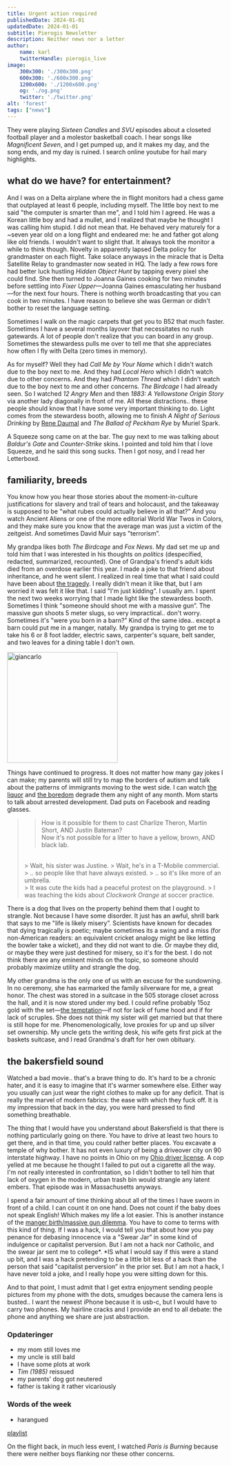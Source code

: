 ```yaml
---
title: Urgent action required
publishedDate: 2024-01-01
updatedDate: 2024-01-01
subtitle: Pierogis Newsletter
description: Neither news nor a letter
author:
    name: karl
    twitterHandle: pierogis_live
image:
    300x300: './300x300.png'
    600x300: './600x300.png'
    1200x600: './1200x600.png'
    og: './og.png'
    twitter: './twitter.png'
alt: 'forest'
tags: ["news"]
---
```



They were playing <cite>Sixteen Candles</cite> and <cite>SVU</cite> episodes about a closeted football player and a molestor basketball coach. I hear songs like <cite>Magnificent Seven</cite>, and I get pumped up, and it makes my day, and the song ends, and my day is ruined. I search online youtube for hail mary highlights.

## what do we have? for entertainment?

And I was on a Delta airplane where the in flight monitors had a chess game that outplayed at least 6 people, including myself. The little boy next to me said "the computer is smarter than me", and I told him I agreed. He was a Korean little boy and had a mullet, and I realized that maybe he thought I was calling him stupid. I did not mean that. He behaved very maturely for a ~seven year old on a long flight and endeared me: he and father got along like old friends. I wouldn't want to slight that. It always took the monitor a while to think though. Novelty in apparently lapsed Delta policy for grandmaster on each flight. Take solace anyways in the miracle that is Delta Satellite Relay to grandmaster now seated in HQ. The lady a few rows fore had better luck hustling <cite>Hidden Object Hunt</cite> by tapping every pixel she could find. She then turned to Joanna Gaines cooking for two minutes before settling into <cite>Fixer Upper</cite>&mdash;Joanna Gaines emasculating her husband&mdash;for the next four hours. There is nothing worth broadcasting that you can cook in two minutes. I have reason to believe she was German or didn't bother to reset the language setting.

Sometimes I walk on the magic carpets that get you to B52 that much faster. Sometimes I have a several months layover that necessitates no rush gatewards. A lot of people don't realize that you can board in any group. Sometimes the stewardess pulls me over to tell me that she appreciates how often I fly with Delta (zero times in memory).

As for myself? Well they had <cite>Call Me by Your Name</cite> which I didn't watch due to the boy next to me. And they had <cite>Local Hero</cite> which I didn't watch due to other concerns. And they had <cite>Phantom Thread</cite> which I didn't watch due to the boy next to me and other concerns. <cite>The Birdcage</cite> I had already seen. So I watched <cite>12 Angry Men</cite> and then <cite>1883: A Yellowstone Origin Story</cite> via another lady diagonally in front of me. All these distractions.. these people should know that I have some very important thinking to do. Light comes from the stewardess booth, allowing me to finish <cite>A Night of Serious Drinking</cite> by <a rel="author" href="https://www.marionettes.cz/en-USD/detail/1283-rene-daumal-haed-3Dmodel-marionette">Rene Daumal</a> and <cite>The Ballad of Peckham Rye</cite> by Muriel Spark.

A Squeeze song came on at the bar. The guy next to me was talking about <cite>Baldur's Gate</cite> and <cite>Counter-Strike</cite> skins. I pointed and told him that I love Squeeze, and he said this song sucks. Then I got nosy, and I read her Letterboxd.

## familiarity, breeds

You know how you hear those stories about the moment-in-culture justifications for slavery and trail of tears and holocaust, and the takeaway is supposed to be "what rubes could actually believe in all that?” And you watch Ancient Aliens or one of the more editorial World War Twos in Colors, and they make sure you know that the average man was just a victim of the zeitgeist. And sometimes David Muir says "terrorism”.

My grandpa likes both <cite>The Birdcage</cite> and <cite>Fox News</cite>. My dad set me up and told him that I was interested in his thoughts on <i>politics</i> (despecified, redacted, summarized, recounted). One of Grandpa's friend's adult kids died from an overdose earlier this year. I made a joke to that friend about inheritance, and he went silent. I realized in real time that what I said could have been about <u>the tragedy</u>. I really didn't mean it like that, but I am worried it was felt it like that. I said "I'm just kidding”. I usually am. I spent the next two weeks worrying that I made light like the stewardess booth. <span id="manger-birth-massive-gun">Sometimes I think "someone should shoot me with a massive gun”. The massive gun shoots 5 meter slugs, so very impractical.. don't worry. Sometimes it's "were you born in a barn?” Kind of the same idea.. except a barn could put me in a manger, natally.</span> My grandpa is trying to get me to take his 6 or 8 foot ladder, electric saws, carpenter's square, belt sander, and two leaves for a dining table I don't own.

<img src={giancarlo.src}  alt="giancarlo" class="border" style="align-self: center; image-rendering: pixelated; width: 256px;"/>

Things have continued to progress. It does not matter how many gay jokes I can make; my parents will still try to map the borders of autism and talk about the patterns of immigrants moving to the west side. I can watch <u>the liquor</u> and <u>the boredom</u> degrade them any night of any month. Mom starts to talk about arrested development. Dad puts on Facebook and reading glasses.

> > How is it possible for them to cast Charlize Theron, Martin Short, AND Justin Bateman?  
> > Now it's not possible for a litter to have a yellow, brown, AND black lab.
> <br/>
> > Wait, his sister was Justine.  
> > Wait, he's in a T-Mobile commercial.
> <br/>
> > .. so people like that have always existed.  
> > .. so it's like more of an umbrella.
> <br/>
> > It was cute the kids had a peaceful protest on the playground.  
> > I was teaching the kids about <i>Clockwork Orange</i> at soccer practice.

There is a dog that lives on the property behind them that I ought to strangle. Not because I have some disorder. It just has an awful, shrill bark that says to me "life is likely misery”. Scientists have known for decades that dying tragically is poetic; maybe sometimes its a swing and a miss (for non-American readers: an equivalent cricket analogy might be like letting the bowler take a wicket), and they did not want to die. Or maybe they did, or maybe they were just destined for misery, so it's for the best. I do not think there are any eminent minds on the topic, so someone should probably maximize utility and strangle the dog.

My other grandma is the only one of us with an excuse for the sundowning. In no ceremony, she has earmarked the family silverware for me, a great honor. The chest was stored in a suitcase in the 505 storage closet across the hall, and it is now stored under my bed. I could refine probably 15oz gold with the set—<u>the temptation</u>—if not for lack of fume hood and if for lack of scruples. She does not think my sister will get married but that there is still hope for me. Phenomenologically, love proxies for up and up silver set ownership. My uncle gets the writing desk, his wife gets first pick at the baskets suitcase, and I read Grandma's draft for her own obituary.

## the bakersfield sound

Watched a bad movie.. that's a brave thing to do. It's hard to be a chronic hater, and it is easy to imagine that it's warmer somewhere else. Either way you usually can just wear the right clothes to make up for any deficit. That is really the marvel of modern fabrics: the ease with which they fuck off. It is my impression that back in the day, you were hard pressed to find something breathable.

The thing that I would have you understand about Bakersfield is that there is nothing particularly going on there. You have to drive at least two hours to get there, and in that time, you could rather better places. You excavate a temple of why bother. It has not even luxury of being a driveover city on 90 interstate highway. I have no points in Ohio on my [Ohio driver license](https://emporium.pierogis.live/jurisdictions/39). A cop yelled at me because he thought I failed to put out a cigarette all the way. I'm not really interested in confrontation, so I didn't bother to tell him that lack of oxygen in the modern, urban trash bin would strangle any latent embers. That episode was in Massachusetts anyways.

I spend a fair amount of time thinking about all of the times I have sworn in front of a child. I can count it on one hand. Does not count if the baby does not speak English! Which makes my life a lot easier. This is another instance of the [manger birth/massive gun dilemma](#manger-birth-massive-gun). You have to come to terms with this kind of thing. If I was a hack, I would tell you that about how you pay penance for debasing innocence via a "Swear Jar” in some kind of indulgence or capitalist perversion. But I am not a hack nor Catholic, and the swear jar sent me to college*. *IS what I would say if this were a stand up bit, and I was a hack pretending to be a little bit less of a hack than the person that said "capitalist perversion” in the prior set. But I am not a hack, I have never told a joke, and I really hope you were sitting down for this.

And to that point, I must admit that I get extra enjoyment sending people pictures from my phone with the dots, smudges because the camera lens is busted.. I want the newest iPhone because it is usb-c, but I would have to carry two phones. My hairline cracks and I provide an end to all debate: the phone and anything we share are just abstraction.

### Opdateringer
- my mom still loves me
- my uncle is still bald
- I have some plots at work 
- <cite>Tim (1985)</cite> reissued
- my parents' dog got neutered
- father is taking it rather vicariously

### Words of the week
- harangued

[playlist](https://open.spotify.com/playlist/6uzO26FjuA8jdJHmEZ2F4k?si=7f1aab1562d14260&pt=6dc72df40b120cffb2e5b3140881ea2e)

On the flight back, in much less event, I watched <cite>Paris is Burning</cite> because there were neither boys flanking nor these other concerns.
